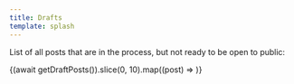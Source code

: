 ```yaml
---
title: Drafts
template: splash
---
```



List of all posts that are in the process, but not ready to be open to public:

{(await getDraftPosts()).slice(0, 10).map((post) => <LinkToPost slug={post.slug} includeDate includeTags />)}
